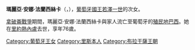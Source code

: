 {{Unreferenced|time=2020-07-30T00:13:28+00:00}}
{{Infobox royalty
| name         = 瑪麗亞·安娜·法蘭西絲卡
| image        = Retrato de D.Maria Ana Josefa.jpg
| birth_date   = {{birth date|1736|10|7|df=y}}
| birth_place  = {{flag|Kingdom of Portugal}}[[里斯本|里斯本]]
| death_date   = {{Death date and age|1813|5|16|1736|10|7|df=y}}
| death_place  = {{flag|Kingdom of Portugal}}[[里約熱內盧|里約熱內盧]]
| burial_place = [[城外聖文生修道院|城外聖文生修道院]]
| house        = [[布拉干薩王朝|布拉干薩王朝]]
| father       = [[若澤一世_(葡萄牙)|若澤一世]]
| mother       = [[瑪麗安娜·維多利亞_(西班牙)|西班牙的瑪麗安娜·維多利亞]]
| religion     = [[羅馬天主教|羅馬天主教]]
}}
'''瑪麗亞·安娜·法蘭西絲卡'''（{{lang-pt|Maria Ana Francisca}}，{{bd|1736年|10月7日|1813年|5月16日}}），[[葡萄牙|葡萄牙]][[國王|國王]][[若澤一世_(葡萄牙)|若澤一世]]的次女。

[[拿破崙戰爭|拿破崙戰爭]]期間，瑪麗亞·安娜·法蘭西絲卡與家人流亡至葡萄牙的[[殖民地|殖民地]][[巴西|巴西]]。她在[[里約熱內盧|里約熱內盧]]去世，享年76歲。

{{bio-stub}}

[[Category:葡萄牙王女|Category:葡萄牙王女]]
[[Category:里斯本人|Category:里斯本人]]
[[Category:布拉干薩王朝|Category:布拉干薩王朝]]
